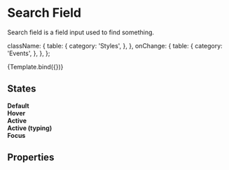 <!--- Search.stories.mdx --->



<Meta
  title="Components/Inputs/Search"
  component={Search}
  decorators={[withDesign]}
/>

# Search Field

Search field is a field input used to find something.


  className: {
    table: {
      category: 'Styles',
    },
  },
  onChange: {
    table: {
      category: 'Events',
    },
  },
};

<Canvas>
  <Story
    name="Search"
    args={{}}
    argTypes={argTypes}
    parameters={{
      design: {
        name: 'Figma Design',
        type: 'figma',
        url:
          'https://www.figma.com/file/TENnOP4K38G6r3vDL3emCP/AB---Style-Guide?node-id=486%3A18914',
      },
    }}
  >
    {Template.bind({})}
  </Story>
</Canvas>

## States

<Canvas>
  <div>
    <b>Default</b>
    <Search placeholder="Search for artworks, events, galleries..." />
  </div>
</Canvas>

<Canvas>
  <div>
    <b>Hover</b>
    <Search
      placeholder="Search for artworks, events, galleries..."
      className="hover"
    />
  </div>
</Canvas>

<Canvas>
  <div>
    <b>Active</b>
    <Search
      placeholder="Search for artworks, events, galleries..."
      className="active"
    />
  </div>
</Canvas>

<Canvas>
  <div>
    <b>Active (typing)</b>
    <Search
      placeholder="Search for artworks, events, galleries..."
      value="Search Text"
      className="active"
    />
  </div>
</Canvas>

<Canvas>
  <div>
    <b>Focus</b>
    <Search
      placeholder="Search for artworks, events, galleries..."
      className="focus"
    />
  </div>
</Canvas>

## Properties

<ArgsTable of={Search} />
